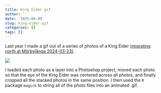 ```yaml
---
title: King Eider gif
author: ''
date: '2025-04-09'
slug: king-eider-gif
categories: []
tags: []
---
```


Last year I made a gif out of a series of photos of a King Eider [(migrating north at Mörbylånga 2024-03-23)](https://artportalen.se/Image/5058415). 

![](data/pralin.gif)

I loaded each photo as a layer into a Photoshop project, moved each photo so that the eye of the King Eider was centered across all photos, and finally cropped all the stacked photos in the same position. I then used the `R` package `magick` to string all of the photo files into an animated .gif.
